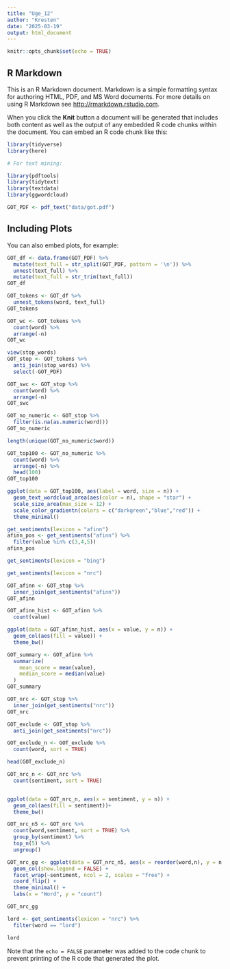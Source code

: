 ```yaml
---
title: "Uge_12"
author: "Kresten"
date: "2025-03-19"
output: html_document
---
```


```r
knitr::opts_chunk$set(echo = TRUE)

```

## R Markdown

This is an R Markdown document. Markdown is a simple formatting syntax for authoring HTML, PDF, and MS Word documents. For more details on using R Markdown see <http://rmarkdown.rstudio.com>.

When you click the **Knit** button a document will be generated that includes both content as well as the output of any embedded R code chunks within the document. You can embed an R code chunk like this:

```r
library(tidyverse)
library(here)

# For text mining:

library(pdftools)
library(tidytext)
library(textdata) 
library(ggwordcloud)                   
```
```r

GOT_PDF <- pdf_text("data/got.pdf")

```

## Including Plots

You can also embed plots, for example:

```r
GOT_df <- data.frame(GOT_PDF) %>% 
  mutate(text_full = str_split(GOT_PDF, pattern = '\n')) %>% 
  unnest(text_full) %>% 
  mutate(text_full = str_trim(text_full)) 
GOT_df
```
```r
GOT_tokens <- GOT_df %>% 
  unnest_tokens(word, text_full)
GOT_tokens
```
```r
GOT_wc <- GOT_tokens %>% 
  count(word) %>% 
  arrange(-n)
GOT_wc
```
```r
view(stop_words)
GOT_stop <- GOT_tokens %>% 
  anti_join(stop_words) %>% 
  select(-GOT_PDF)
```
```r
GOT_swc <- GOT_stop %>% 
  count(word) %>% 
  arrange(-n)
GOT_swc
```
```r
GOT_no_numeric <- GOT_stop %>% 
  filter(is.na(as.numeric(word)))
GOT_no_numeric
```
```r
length(unique(GOT_no_numeric$word))

GOT_top100 <- GOT_no_numeric %>% 
  count(word) %>% 
  arrange(-n) %>% 
  head(100)
GOT_top100
```
```r
ggplot(data = GOT_top100, aes(label = word, size = n)) +
  geom_text_wordcloud_area(aes(color = n), shape = "star") +
  scale_size_area(max_size = 12) +
  scale_color_gradientn(colors = c("darkgreen","blue","red")) +
  theme_minimal()
```
```r
get_sentiments(lexicon = "afinn")
afinn_pos <- get_sentiments("afinn") %>% 
  filter(value %in% c(3,4,5))
afinn_pos
```
```r
get_sentiments(lexicon = "bing")
```
```r
get_sentiments(lexicon = "nrc")
```
```r
GOT_afinn <- GOT_stop %>% 
  inner_join(get_sentiments("afinn"))
GOT_afinn
```
```r
GOT_afinn_hist <- GOT_afinn %>% 
  count(value)

ggplot(data = GOT_afinn_hist, aes(x = value, y = n)) +
  geom_col(aes(fill = value)) +
  theme_bw()
```
```r
GOT_summary <- GOT_afinn %>% 
  summarize(
    mean_score = mean(value),
    median_score = median(value)
  )
GOT_summary
```
```r
GOT_nrc <- GOT_stop %>% 
  inner_join(get_sentiments("nrc"))
GOT_nrc
```

```r
GOT_exclude <- GOT_stop %>% 
  anti_join(get_sentiments("nrc"))

GOT_exclude_n <- GOT_exclude %>% 
  count(word, sort = TRUE)

head(GOT_exclude_n)
```
```r
GOT_nrc_n <- GOT_nrc %>% 
  count(sentiment, sort = TRUE)


ggplot(data = GOT_nrc_n, aes(x = sentiment, y = n)) +
  geom_col(aes(fill = sentiment))+
  theme_bw()
```
```r
GOT_nrc_n5 <- GOT_nrc %>% 
  count(word,sentiment, sort = TRUE) %>% 
  group_by(sentiment) %>% 
  top_n(5) %>% 
  ungroup()

GOT_nrc_gg <- ggplot(data = GOT_nrc_n5, aes(x = reorder(word,n), y = n, fill = sentiment)) +
  geom_col(show.legend = FALSE) +
  facet_wrap(~sentiment, ncol = 2, scales = "free") +
  coord_flip() +
  theme_minimal() +
  labs(x = "Word", y = "count")

GOT_nrc_gg
```
```r
lord <- get_sentiments(lexicon = "nrc") %>% 
  filter(word == "lord")

lord
```

Note that the `echo = FALSE` parameter was added to the code chunk to prevent printing of the R code that generated the plot.
